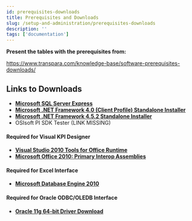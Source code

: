 ```yaml
---
id: prerequisites-downloads
title: Prerequisites and Downloads
slug: /setup-and-administration/prerequisites-downloads
description: ''
tags: ['documentation']
---
```



**Present the tables with the prerequisites from:**

https://www.transpara.com/knowledge-base/software-prerequisites-downloads/

## Links to Downloads

- **[Microsoft SQL Server Express](https://www.microsoft.com/en-us/download/details.aspx?id=101064)**
- **[Microsoft .NET Framework 4.0 (Client Profile) Standalone Installer](https://www.microsoft.com/en-us/download/details.aspx?id=24872)**
- **[Microsoft .NET Framework 4.5.2 Standalone Installer](https://www.microsoft.com/en-us/download/details.aspx?id=42642)**
- OSIsoft PI SDK Tester (LINK MISSING)

#### Required for Visual KPI Designer
- **[Visual Studio 2010 Tools for Office Runtime](https://www.microsoft.com/en-us/download/details.aspx?id=105522)**
- **[Microsoft Office 2010: Primary Interop Assemblies](https://www.microsoft.com/en-us/download/details.aspx?id=3508)**

#### Required for Excel Interface
- **[Microsoft Database Engine 2010](https://www.microsoft.com/en-us/download/details.aspx?id=13255)**

#### Required for Oracle ODBC/OLEDB Interface
- **[Oracle 11g  64-bit Driver Download](https://www.oracle.com/database/technologies/odac-downloads.html)**
